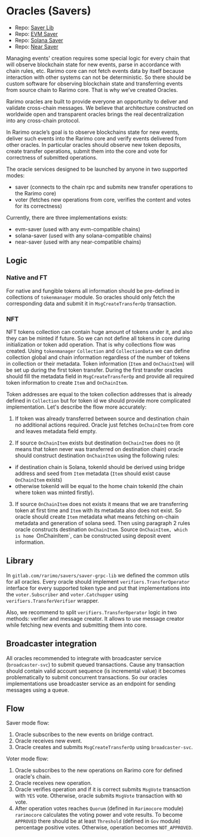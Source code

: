 ---
---

# Oracles (Savers)

- Repo: [Saver Lib](gitlab.com/rarimo/savers/saver-grpc-lib)
- Repo: [EVM Saver](gitlab.com/rarimo/savers/evm-saver-svc)
- Repo: [Solana Saver](gitlab.com/rarimo/savers/solana-saver-svc)
- Repo: [Near Saver](gitlab.com/rarimo/savers/near-saver-svc)

Managing events' creation requires some special logic for every chain that will observe blockchain state for new events,
parse in accordance with chain rules, etc. Rarimo core can not fetch events data by itself because interaction with
other systems can not be deterministic.
So there should be custom software for observing blockchain state and transferring events from
source chain to Rarimo core. That is why we’ve created Oracles.

Rarimo oracles are built to provide everyone an opportunity to deliver and validate cross-chain messages.
We believe that architecture constructed on worldwide open and transparent oracles brings the real decentralization
into any cross-chain protocol.

In Rarimo oracle’s goal is to observe blockchains state for new events, deliver such events into the Rarimo core and
verify events delivered from other oracles. In particular oracles should observe new token deposits,
create transfer operations, submit them into the core and vote for correctness of submitted operations.

The oracle services designed to be launched by anyone in two supported modes:
- saver (connects to the chain rpc and submits new transfer operations to the Rarimo core)
- voter (fetches new operations from core, verifies the content and votes for its correctness)

Currently, there are three implementations exists:
- evm-saver (used with any evm-compatible chains)
- solana-saver (used with any solana-compatible chains)
- near-saver (used with any near-compatible chains)

## Logic

### Native and FT
For native and fungible tokens all information should be pre-defined in collections of `tokenmanager` module.
So oracles should only fetch the corresponding data and submit it in `MsgCreateTransferOp` transaction.

### NFT
NFT tokens collection can contain huge amount of tokens under it, and also they can be minted if future.
So we can not define all tokens in core during initialization or token add operation. That is why collections flow was created.
Using `tokenmanager` `Collection` and `CollectionData` we can define collection global and chain information regardless
of the number of tokens in collection or their metadata.
Token information (`Item` and `OnChainItem`) will be set up during the first token transfer.
During the first transfer oracles should fill the metadata field in `MsgCreateTransferOp` and provide all required token information to create `Item` and `OnChainItem`.

Token addresses are equal to the token collection addresses that is already defined in `Collection` but for token id we should provide more complicated implementation.
Let's describe the flow more accurately:

1. If token was already transferred between source and destination chain no additional actions required. Oracle just 
fetches `OnChainItem` from core and leaves metadata field empty.

2. If source `OnChainItem` exists but destination `OnChainItem` does no (it means that token never was transferred on destination chain)
oracle should construct destination `OnChainItem` using the following rules:
- if destination chain is Solana, tokenId should be derived using bridge address and seed from `Item` metadata (`Item` should exist cause `OnChainItem` exists)
- otherwise tokenId will be equal to the home chain tokenId (the chain where token was minted firstly).

3. If source `OnChainItem` does not exists it means that we are transferring token at first time and `Item` with its metadata also does not exist.
So oracle should create `Item` metadata what means fetching on-chain metadata and generation of solana seed. Then using paragraph 2 rules oracle constructs destination `OnChainItem`.
Source `OnChainItem, which is home `OnChainItem`, can be constructed using deposit event information.


## Library

In `gitlab.com/rarimo/savers/saver-grpc-lib` we defined the common utils for all oracles.
Every oracle should implement `verifiers.TransferOperator` interface for every supported token type
and put that implementations into the `voter.Subscriber` and `voter.Catchupper` using `verifiers.TransferVerifier` wrapper.

Also, we recommend to split `verifiers.TransferOperator` logic in two methods: verifier and message creator.
It allows to use message creator while fetching new events and submitting them into core.

## Broadcaster integration

All oracles recommended to integrate with broadcaster service (`broadcaster-svc`) to submit queued transactions. Cause any transaction should contain valid account sequence
(is incremental value) it becomes problematically to submit concurrent transactions.
So our oracles implementations use broadcaster service as an endpoint for sending messages using a queue.

## Flow

Saver mode flow:
1. Oracle subscribes to the new events on bridge contract.
2. Oracle receives new event.
3. Oracle creates and submits `MsgCreateTransferOp` using `broadcaster-svc`.

Voter mode flow:
1. Oracle subscribes to the new operations on Rarimo core for defined oracle's chain.
2. Oracle receives new operation.
3. Oracle verifies operation and if it is correct submits `MsgVote` transaction with `YES` vote. Otherwise, oracle submits `MsgVote` transaction with `NO` vote.
4. After operation votes reaches `Quorum` (defined in `Rarimocore` module) `rarimocore` calculates the voting power and vote results. To become `APPROVED` there should be at least `Threshold` (defined in `Gov` module) percentage positive votes.
  Otherwise, operation becomes `NOT_APPROVED`.
